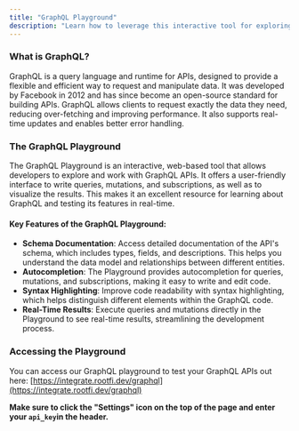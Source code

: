 ```yaml
---
title: "GraphQL Playground"
description: "Learn how to leverage this interactive tool for exploring our GraphQL APIs"
---
```


### What is GraphQL?

GraphQL is a query language and runtime for APIs, designed to provide a flexible and efficient way to request and manipulate data. It was developed by Facebook in 2012 and has since become an open-source standard for building APIs. GraphQL allows clients to request exactly the data they need, reducing over-fetching and improving performance. It also supports real-time updates and enables better error handling.

### The GraphQL Playground

The GraphQL Playground is an interactive, web-based tool that allows developers to explore and work with GraphQL APIs. It offers a user-friendly interface to write queries, mutations, and subscriptions, as well as to visualize the results. This makes it an excellent resource for learning about GraphQL and testing its features in real-time.

#### Key Features of the GraphQL Playground:

- **Schema Documentation**: Access detailed documentation of the API's schema, which includes types, fields, and descriptions. This helps you understand the data model and relationships between different entities.
- **Autocompletion**: The Playground provides autocompletion for queries, mutations, and subscriptions, making it easy to write and edit code.
- **Syntax Highlighting**: Improve code readability with syntax highlighting, which helps distinguish different elements within the GraphQL code.
- **Real-Time Results**: Execute queries and mutations directly in the Playground to see real-time results, streamlining the development process.

### Accessing the Playground

You can access our GraphQL playground to test your GraphQL APIs out here: [https://integrate.rootfi.dev/graphql](https://integrate.rootfi.dev/graphql)

**Make sure to click the "Settings" icon on the top of the page and enter your `api_key`in the header.**
